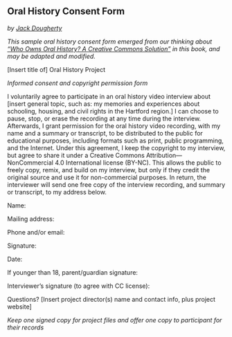 ## Oral History Consent Form {-}
*by [Jack Dougherty](index.html#authors-and-contributors)*

*This sample oral history consent form emerged from our thinking about ["Who Owns Oral History? A Creative Commons Solution"](creating.html#who-own-oral-history-a-creative-commons-solution) in this book, and may be adapted and modified.*

[Insert title of] Oral History Project

*Informed consent and copyright permission form*

I voluntarily agree to participate in an oral history video interview about [insert general topic, such as: my memories and experiences about schooling, housing, and civil rights in the Hartford region.] I can choose to pause, stop, or erase the recording at any time during the interview. Afterwards, I grant permission for the oral history video recording, with my name and a summary or transcript, to be distributed to the public for educational purposes, including formats such as print, public programming, and the Internet. Under this agreement, I keep the copyright to my interview, but agree to share it under a Creative Commons Attribution—NonCommercial 4.0 International license (BY-NC). This allows the public to freely copy, remix, and build on my interview, but only if they credit the original source and use it for non-commercial purposes. In return, the interviewer will send one free copy of the interview recording, and summary or transcript, to my address below.

Name:

Mailing address:

Phone and/or email: 	

Signature:

Date:

If younger than 18, parent/guardian signature:

Interviewer’s signature (to agree with CC license):

Questions? [Insert project director(s) name and contact info, plus project website]

*Keep one signed copy for project files and offer one copy to participant for their records*
